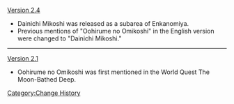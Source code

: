 [[Version 2.4]]
* Dainichi Mikoshi was released as a subarea of Enkanomiya.
* Previous mentions of "Oohirume no Omikoshi" in the English version were changed to "Dainichi Mikoshi."
----
[[Version 2.1]]
* Oohirume no Omikoshi was first mentioned in the World Quest The Moon-Bathed Deep.
<noinclude>[[Category:Change History]]</noinclude>